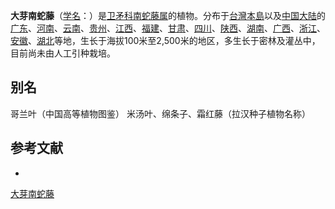{{Speciesbox
| name = 大芽南蛇藤
| status = 
| status_system = 
| image =
| genus = Celastrus
| species = gemmatus
| authority = Loes.
}}

'''大芽南蛇藤'''（[[学名|学名]]：{{lang|la|''Celastrus gemmatus''}}）是[[卫矛科|卫矛科]][[南蛇藤属|南蛇藤属]]的植物。分布于[[台灣島|台灣本島]]以及[[中国大陆|中国大陆]]的[[广东|广东]]、[[河南|河南]]、[[云南|云南]]、[[贵州|贵州]]、[[江西|江西]]、[[福建|福建]]、[[甘肃|甘肃]]、[[四川|四川]]、[[陕西|陕西]]、[[湖南|湖南]]、[[广西|广西]]、[[浙江|浙江]]、[[安徽|安徽]]、[[湖北|湖北]]等地，生长于海拔100米至2,500米的地区，多生长于密林及灌丛中，目前尚未由人工引种栽培。

== 别名 ==
哥兰叶（中国高等植物图鉴） 米汤叶、绵条子、霜红藤（拉汉种子植物名称）

== 参考文献 ==
<div class="references-small">
* {{cite web| url =http://www.bioinfo.cn/db05/KmzwSpecies.php?action=view&id=2274| title =大芽南蛇藤| work =《中国高等植物数据库全库》| publisher =中国科学院微生物研究所| author =昆明植物研究所| accessdate =2009-02-23| deadurl =yes| archiveurl =https://web.archive.org/web/20160305060906/http://www.bioinfo.cn/db05/KmzwSpecies.php?action=view&id=2274| archivedate =2016-03-05}}
</div>
{{Taxonbar|from=Q10937673}}

[[Category:南蛇藤属|大芽南蛇藤]]


{{植物小作品}}